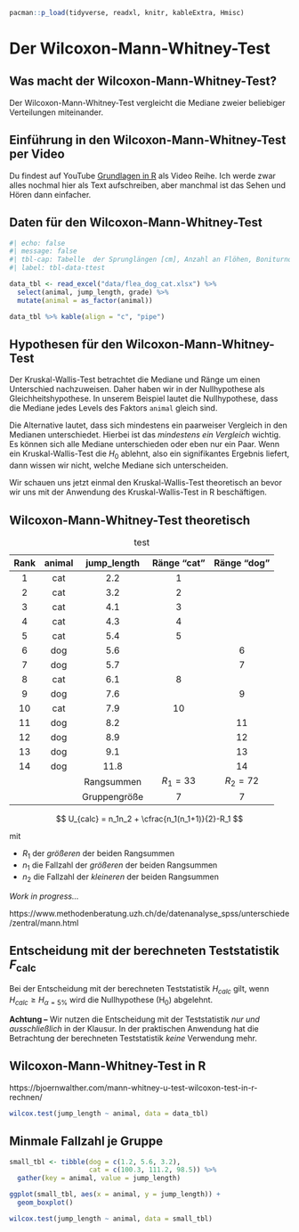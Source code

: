 ```r
pacman::p_load(tidyverse, readxl, knitr, kableExtra, Hmisc)
```

# Der Wilcoxon-Mann-Whitney-Test

::: callout-note
## Was macht der Wilcoxon-Mann-Whitney-Test?

Der Wilcoxon-Mann-Whitney-Test vergleicht die Mediane zweier beliebiger Verteilungen miteinander.
:::

::: callout-tip
## Einführung in den Wilcoxon-Mann-Whitney-Test per Video

Du findest auf YouTube [Grundlagen in R](https://www.youtube.com/playlist?list=PLe51bCp9JvEFUnFqaJG5aRmON9i1ZbOYC) als Video Reihe. Ich werde zwar alles nochmal hier als Text aufschreiben, aber manchmal ist das Sehen und Hören dann einfacher.
:::

## Daten für den Wilcoxon-Mann-Whitney-Test

```r
#| echo: false
#| message: false
#| tbl-cap: Tabelle  der Sprunglängen [cm], Anzahl an Flöhen, Boniturnote sowie der Infektionsstatus von Hunden und Katzen.
#| label: tbl-data-ttest

data_tbl <- read_excel("data/flea_dog_cat.xlsx") %>% 
  select(animal, jump_length, grade) %>% 
  mutate(animal = as_factor(animal))

data_tbl %>% kable(align = "c", "pipe")
```

## Hypothesen für den Wilcoxon-Mann-Whitney-Test

Der Kruskal-Wallis-Test betrachtet die Mediane und Ränge um einen Unterschied nachzuweisen. Daher haben wir in der Nullhypothese als Gleichheitshypothese. In unserem Beispiel lautet die Nullhypothese, dass die Mediane jedes Levels des Faktors `animal` gleich sind.

```{=tex}
\begin{align*}
H_0: &\; \widetilde{y}_{cat} = \widetilde{y}_{dog}\\
\end{align*}
```
Die Alternative lautet, dass sich mindestens ein paarweiser Vergleich in den Medianen unterschiedet. Hierbei ist das *mindestens ein Vergleich* wichtig. Es können sich alle Mediane unterschieden oder eben nur ein Paar. Wenn ein Kruskal-Wallis-Test die $H_0$ ablehnt, also ein signifikantes Ergebnis liefert, dann wissen wir nicht, welche Mediane sich unterscheiden.

```{=tex}
\begin{align*}
H_A: &\; \widetilde{y}_{cat} \ne \widetilde{y}_{dog}\\
\end{align*}
```
Wir schauen uns jetzt einmal den Kruskal-Wallis-Test theoretisch an bevor wir uns mit der Anwendung des Kruskal-Wallis-Test in R beschäftigen.

## Wilcoxon-Mann-Whitney-Test theoretisch

| Rank | animal | jump_length  | Ränge "cat" | Ränge "dog" |
|:----:|:------:|:------------:|:-----------:|:-----------:|
|  1   |  cat   |     2.2      |      1      |             |
|  2   |  cat   |     3.2      |      2      |             |
|  3   |  cat   |     4.1      |      3      |             |
|  4   |  cat   |     4.3      |      4      |             |
|  5   |  cat   |     5.4      |      5      |             |
|  6   |  dog   |     5.6      |             |      6      |
|  7   |  dog   |     5.7      |             |      7      |
|  8   |  cat   |     6.1      |      8      |             |
|  9   |  dog   |     7.6      |             |      9      |
|  10  |  cat   |     7.9      |     10      |             |
|  11  |  dog   |     8.2      |             |     11      |
|  12  |  dog   |     8.9      |             |     12      |
|  13  |  dog   |     9.1      |             |     13      |
|  14  |  dog   |     11.8     |             |     14      |
|      |        |  Rangsummen  | $R_1 = 33$  | $R_2 = 72$  |
|      |        | Gruppengröße |      7      |      7      |

: test

$$
U_{calc} = n_1n_2 + \cfrac{n_1(n_1+1)}{2}-R_1
$$

mit

-   $R_1$ der *größeren* der beiden Rangsummen
-   $n_1$ die Fallzahl der *größeren* der beiden Rangsummen
-   $n_2$ die Fallzahl der *kleineren* der beiden Rangsummen

*Work in progress...*

https://www.methodenberatung.uzh.ch/de/datenanalyse_spss/unterschiede/zentral/mann.html

::: callout-important
## Entscheidung mit der berechneten Teststatistik $F_{\boldsymbol{calc}}$

Bei der Entscheidung mit der berechneten Teststatistik $H_{calc}$ gilt, wenn $H_{calc} \geq H_{\alpha = 5\%}$ wird die Nullhypothese (H$_0$) abgelehnt.

**Achtung --** Wir nutzen die Entscheidung mit der Teststatistik *nur und ausschließlich* in der Klausur. In der praktischen Anwendung hat die Betrachtung der berechneten Teststatistik *keine* Verwendung mehr.
:::

## Wilcoxon-Mann-Whitney-Test in R

https://bjoernwalther.com/mann-whitney-u-test-wilcoxon-test-in-r-rechnen/

```r
wilcox.test(jump_length ~ animal, data = data_tbl)
```

## Minmale Fallzahl je Gruppe

```r
small_tbl <- tibble(dog = c(1.2, 5.6, 3.2),
                    cat = c(100.3, 111.2, 98.5)) %>% 
  gather(key = animal, value = jump_length)

ggplot(small_tbl, aes(x = animal, y = jump_length)) +
  geom_boxplot()

wilcox.test(jump_length ~ animal, data = small_tbl)
```
